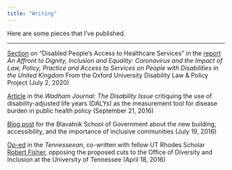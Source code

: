 ```yaml
---
title: "Writing"
---
```


Here are some pieces that I've published.

* * * * *

[Section](https://www.law.ox.ac.uk/sites/files/oxlaw/lindsay_lee.pdf) on "Disabled People's Access to Healthcare Services" in the [report](https://www.law.ox.ac.uk/news/2020-07-02-affront-dignity-inclusion-and-equality-coronavirus-and-impact-law-policy-practice) *An Affront to Dignity, Inclusion and Equality: Coronavirus and the Impact of Law, Policy, Practice and Access to Services on People with Disabilities in the United Kingdom* From the Oxford University Disability Law & Policy Project (July 2, 2020)

[Article](http://www.wadham.ox.ac.uk/docs/201609WadhamJournal_1473932478.pdf) in the *Wadham Journal: The Disability Issue* critiquing the use of disability-adjusted life years (DALYs) as the measurement tool for disease burden in public health policy (September 21, 2016)

[Blog post](http://blogs.bsg.ox.ac.uk/2016/07/19/inclusivity-through-accessiblility-at-the-blavatnik-school-of-government/) for the Blavatnik School of Government about the new building, accessibility, and the importance of inclusive communities (July 19, 2016)

[Op-ed](http://www.tennessean.com/story/opinion/contributors/2016/04/18/university-tennessee-rhodes-scholars-back-diversity/83216744/) in the *Tennesseean*, co-written with fellow UT Rhodes Scholar [Robert Fisher](https://twitter.com/robert_fisher1), opposing the proposed cuts to the Office of Diversity and Inclusion at the University of Tennessee (April 18, 2016)

